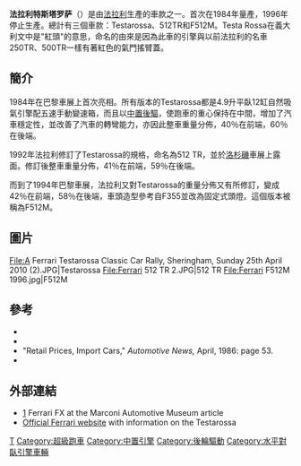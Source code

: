 {{NoteTA
|T=zh-cn:法拉利特斯塔罗萨; zh-tw:法拉利Testarossa;
|1=zh-cn:特斯塔罗萨; zh-tw:Testarossa;
}}
{{Infobox Automobile
| name           = 法拉利特斯塔罗萨<br>Ferrari Testarossa
| image          = [[File:Ferrari_512TR_-_Flickr_-_exfordy_(1).jpg|250px]]
| manufacturer   = [[法拉利|法拉利]]
| parent_company = [[快意|快意]]
| aka            = 
| production     = 1984–1996年
| assembly       = [[意大利|意大利]][[馬拉內羅|馬拉內羅]]
| predecessor    = 法拉利 BB 512i
| successor      = [[法拉利_550_Maranello|法拉利 550 Maranello]]
| class          = [[超級跑車|超級跑車]] 
| body_style     = 兩門[[Berlinetta|Berlinetta]]
| layout         = 
| platform       = 
| engine         = 4.9L [[180度V型十二缸引擎|180度V型十二缸引擎]]
| transmission   =5段手排
| wheelbase      = 2,550 mm (100.4 in)
| length         =4,485 mm (176.6 in)
| width          = 1,941 mm (76.4 in)
| height         = 1,135 mm (44.7 in)
| weight         = 1,471 kg (3,243 lb)
| fuel_capacity   =110L(24imp gal;29 USgal)
| designer       = [[賓尼法利納|賓尼法利納]]
}}

'''法拉利特斯塔罗萨'''（{{lang-en|'''Ferrari Testarossa'''}}）是由[[法拉利|法拉利]]生產的車款之一。首次在1984年量產，1996年停止生產。總計有三個車款：Testarossa、512TR和F512M。Testa Rossa在義大利文中是"紅頭"的意思，命名的由來是因為此車的引擎與以前法拉利的名車250TR、500TR一樣有著紅色的氣門搖臂蓋。

==簡介==
1984年在巴黎車展上首次亮相。所有版本的Testarossa都是4.9升平臥12缸自然吸氣引擎配五速手動變速箱，而且以[[中置後驅|中置後驅]]，使跑車的重心保持在中間，增加了汽車穩定性，並改善了汽車的轉彎能力，亦因此整車重量分佈，40％在前端，60％在後端。

1992年法拉利修訂了Testarossa的規格，命名為512 TR，並於[[洛杉磯|洛杉磯]]車展上露面。修訂後整車重量分佈，41％在前端，59％在後端。

而到了1994年巴黎車展，法拉利又對Testarossa的重量分佈又有所修訂，變成42％在前端，58％在後端，車頭造型參考自F355並改為固定式頭燈。這個版本被稱為F512M。

==圖片==
<gallery>
File:A Ferrari Testarossa Classic Car Rally, Sheringham, Sunday 25th April 2010 (2).JPG|Testarossa
File:Ferrari 512 TR 2.JPG|512 TR
File:Ferrari F512M 1996.jpg|F512M
</gallery>

==參考==
*{{cite journal |title=Ferrari Testarossa |journal=[[Road_and_Track|Road and Track]] |issue=June 1989 |pages=64–69 |author=Bob Johnson}}
*{{cite book |author=Buckley, Martin & Rees, Chris| title=World Encyclopedia of Cars |url=https://archive.org/details/worldencyclopedi0000buck|location=London |publisher=Anness Publishing |year=1998 |isbn=1-84038-083-7}}
*"Retail Prices, Import Cars," ''Automotive News,'' April, 1986: page 53.
*{{cite journal |title=Preview: Ferrari 512TR |journal=[[Car_and_Driver|Car and Driver]] |issue=March 1992 |pages=57–59 |author=William Jeanes}}

==外部連結==
{{Commonscat|Ferrari Testarossa}}
* [https://www.theverge.com/2016/4/6/11371554/pininfarina-ferrari-fx-first-semi-automatic-transmission] {{Wayback|url=https://www.theverge.com/2016/4/6/11371554/pininfarina-ferrari-fx-first-semi-automatic-transmission |date=20201111234919 }} Ferrari FX at the Marconi Automotive Museum article
* [https://web.archive.org/web/20080509171127/http://www.ferrariworld.com/ Official Ferrari website] with information on the Testarossa

[[Category:法拉利車款|T]]
[[Category:超級跑車|Category:超級跑車]]
[[Category:中置引擎|Category:中置引擎]]
[[Category:後輪驅動|Category:後輪驅動]]
[[Category:水平對臥引擎車輛|Category:水平對臥引擎車輛]]